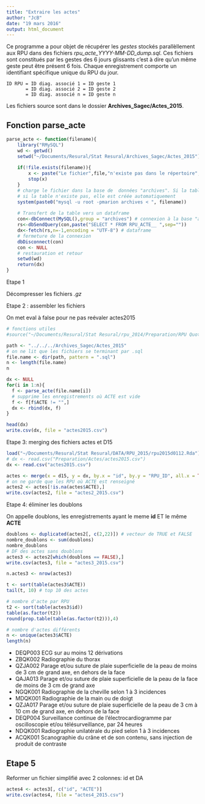 ```yaml
---
title: "Extraire les actes"
author: "JcB"
date: "19 mars 2016"
output: html_document
---
```


Ce programme a pour objet de récupérer les _gestes_ stockés parallèllement aux RPU dans des fichiers _rpu_acte_YYYY-MM-DD_dump.sql_. Ces fichiers sont constitués par les gestes des 6 jours glissants c'est à dire qu'un même geste peut être présent 6 fois. Chaque enregistrement comporte un identifiant spécifique unique du RPU du jour.
```
ID RPU = ID diag. associé 1 = ID geste 1
       = ID diag. associé 2 = ID geste 2
       = ID diag. associé n = ID geste n
```

Les fichiers source sont dans le dossier __Archives_Sagec/Actes_2015__.

Fonction parse_acte
--------------------
```r

parse_acte <- function(filename){
    library("RMySQL")
    wd <- getwd()
    setwd("~/Documents/Resural/Stat Resural/Archives_Sagec/Actes_2015")
    
    if(!file.exists(filename)){
        x <- paste("Le fichier",file,"n'existe pas dans le répertoire",getwd(), sep=" ")
        stop(x)
    }
    # charge le fichier dans la base de  données "archives". Si la table existe, elle est automatiquement effacée.
    # si la table n'existe pas, elle est créée automatiquement
    system(paste0("mysql -u root -pmarion archives < ", filename))
    
    # Transfert de la table vers un dataframe
    con<-dbConnect(MySQL(),group = "archives") # connexion à la base "archives"
    rs<-dbSendQuery(con,paste("SELECT * FROM RPU_ACTE__ ",sep=""))
    dx<-fetch(rs,n=-1,encoding = "UTF-8") # dataframe
    # fermeture de la connexion
    dbDisconnect(con)
    con <- NULL
    # restauration et retour
    setwd(wd)
    return(dx)
}
```

Etape 1

Décompresser les fichiers _.gz_

Etape 2 : assembler les fichiers

On met eval à false pour ne pas reévaler actes2015

```r
# fonctions utiles
#source("~/Documents/Resural/Stat Resural/rpu_2014/Preparation/RPU Quotidiens/quot_utils.R")

path <- "../../../Archives_Sagec/Actes_2015"
# on ne lit que les fichiers se terminant par .sql
file.name <- dir(path, pattern = ".sql")
n <- length(file.name)
n

dx <- NULL
for(i in 1:n){
  f <- parse_acte(file.name[i])
  # supprime les enregistrements où ACTE est vide
  f <- f[f$ACTE != "",]
  dx <- rbind(dx, f)
}

head(dx)
write.csv(dx, file = "actes2015.csv")
```

Etape 3: merging des fichiers actes et D15

```r
load("~/Documents/Resural/Stat Resural/DATA/RPU_2015/rpu2015d0112.Rda")
# dx <- read.csv("Preparation/Actes/actes2015.csv")
dx <- read.csv("actes2015.csv")

actes <- merge(x = d15, y = dx, by.x = "id", by.y = "RPU_ID", all.x = TRUE)
# on ne garde que les RPU où ACTE est renseigné
actes2 <- actes[!is.na(actes$ACTE),]
write.csv(actes2, file = "actes2_2015.csv")
```

Etape 4: éliminer les doublons

On appelle doublons, les enregistrements ayant le meme __id__ ET le même __ACTE__

```r
doublons <- duplicated(actes2[, c(2,22)]) # vecteur de TRUE et FALSE
nombre_doublons <- sum(doublons)
nombre_doublons
# DF des actes sans doublons
actes3 <- actes2[which(doublons == FALSE),]
write.csv(actes3, file = "actes3_2015.csv")

n.actes3 <- nrow(actes3)

t <- sort(table(actes3$ACTE))
tail(t, 10) # top 10 des actes

# nombre d'acte par RPU
t2 <- sort(table(actes3$id))
table(as.factor(t2))
round(prop.table(table(as.factor(t2))),4)

# nombre d'actes différents
n <- unique(actes3$ACTE)
length(n)

```

- DEQP003 ECG sur au moins 12 dérivations
- ZBQK002   Radiographie du thorax
- QZJA002 Parage et/ou suture de plaie superficielle de la peau de moins de 3 cm de grand axe, en dehors de la face
- QAJA013 Parage et/ou suture de plaie superficielle de la peau de la face de moins de 3 cm de grand axe
- NGQK001 Radiographie de la cheville selon 1 à 3 incidences
- MDQK001 Radiographie de la main ou de doigt
- QZJA017 Parage et/ou suture de plaie superficielle de la peau de 3 cm à 10 cm de grand axe, en dehors de la face
- DEQP004 Surveillance continue de l'électrocardiogramme par oscilloscopie et/ou télésurveillance, par 24 heures
- NDQK001 Radiographie unilatérale du pied selon 1 à 3 incidences
- ACQK001 Scanographie du crâne et de son contenu, sans injection de produit de contraste

Etape 5
-------

Reformer un fichier simplifié avec 2 colonnes: id et DA

```r
actes4 <- actes3[, c("id", "ACTE")]
write.csv(actes4, file = "actes4_2015.csv")
```